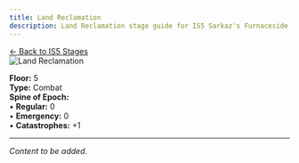 ```yaml
---
title: Land Reclamation
description: Land Reclamation stage guide for IS5 Sarkaz's Furnaceside Fables
---
```


<div class="back-button-container">
  <a href="/is5-sarkaz/stages/" class="back-button">
    <span class="back-arrow">←</span>
    <span class="back-text">Back to IS5 Stages</span>
  </a>
</div>


<img src="/stages/is5/land-reclamation.png" alt="Land Reclamation" />

**Floor:** 5  
**Type:** Combat  
**Spine of Epoch:**<br />
• **Regular:** 0<br />
• **Emergency:** 0<br />
• **Catastrophes:** +1

---


*Content to be added.*
